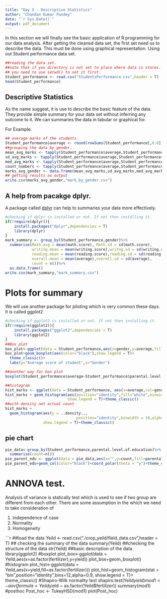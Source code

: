 ```yaml
---
title: "Day 5 - Descriptive Statistics"
author: "Chandan Kumar Pandey"
date: "`r Sys.Date()`"
output: pdf_document
---
```


In this section we will finally see the basic application of R programming for our data analysis. After getting the cleaned data set, the first set need us to describe the data. This must be done using graphical representation. Using out Student performance data set. 

```r
##reading the data set. 
##note that if you directory is not set to place where data is stores. 
## you need to use setwd() to set it first. 
Student_performance <- read.csv("StudentsPerformance.csv",header = T)
head(Student_performance)
```

## Descriptive Statistics

As the name suggest, it is use to describe the basic feature of the data. They provide simple summary for your data set without inferring any outcome to it. We can summaries the data in tabular or graphical for. 

For Example. 

```r
## average marks of the students. 
Student_performance$average <- round(rowSums(Student_performance[,6:8])/3,2)
##grouping the data by gender. 
mean_avg_marks <- tapply(Student_performance$average,Student_performance$gender,FUN = mean)
sd_avg_marks <- tapply(Student_performance$average,Student_performance$gender,FUN = sd)
med_avg_marks <- tapply(Student_performance$average,Student_performance$gender,FUN = median)
count_numbers <- tapply(Student_performance$average,Student_performance$gender,FUN = length)
marks_avg_gender <- data.frame(mean_avg_marks,sd_avg_marks,med_avg_marks,count_numbers)
## getting results as output
write.csv(marks_avg_gender,"mark_by_gender.csv")
```

## A help from pacakge dplyr.

A package called [dplyr](https://cran.r-project.org/web/packages/dplyr/vignettes/dplyr.html) can help to summaries your data more effectively. 

```r
#checking if dplyr is installed or not. If not then installing it. 
if(!require(dplyr)){
    install.packages("dplyr",dependencies = T)
    library(dplyr)
}
mark_summary <- group_by(Student_performance,gender)%>%
  summarise(Math.avg = mean(math.score), Math.sd = sd(math.score),
            writing.mean = mean(writing.score),writng.sd = sd(writing.score),
            reading.mean = mean(reading.score),reading.sd = sd(reading.score),
            overall.mean = mean(average),overall.sd = sd(average),
            count = n())%>%
  as.data.frame()
write.csv(mark_summary,"mark_summary.csv")
```

# Plots for summary 

We will use another package for piloting which is very common these days. It is called ggplot2

```r
#checking if ggplot2 is installed or not. If not then installing it. 
if(!require(ggplot2)){
    install.packages("ggplot2",dependencies = T)
    library(ggplot2)
}
##Box plot 
box_plot<-ggplot(data = Student_performance,aes(x=gender,y=average,fill=lunch))
box_plot+geom_boxplot(aes(color="black"),show.legend = T)+ 
  theme_classic()+
  labs(y="Average score of student",x="Gender")

##another way for box plot
boxplot(Student_performance$average~Student_performance$parental.level.of.education)

##histogram
hist_marks <- ggplot(data = Student_performance, aes(x=average,col=gender))
hist_marks + geom_histogram(aes(position="identity",fill="white",binwidth = 10,alpha=0.5),
                            show.legend = T)+theme_classic()
##with density not actual count
hist_marks + 
  geom_histogram(aes(y = ..density..,
                                position="identity",binwidth = 10,alpha=0.9),
                 show.legend = T)+theme_classic()

```


## pie chart

```r
pie_data<-group_by(Student_performance,parental.level.of.education)%>%
  summarise(count=n())
pie_parent_edu <- ggplot(data = pie_data,aes(x="",y=count,fill=parental.level.of.education))
pie_parent_edu+geom_col(color="black")+coord_polar(theta = "y")+theme_classic()
```

# ANNOVA test. 

Analysis of variance is statically test which is used to see if two group are different from each other. There are some assumption in the which we need to take consideration of 

1. Independence of case
2. Normality
3. Homogeneity



```r
##load the data 
Yeild <- read.csv("./crop_yeild/field_data.csv",header = T)
## checking the summary of the data
summary(Yeild)
##checking the structure of the data
str(Yeild)
##basic description of the data. 
library(ggplot2)
#boxplot
plot_box<-ggplot(data = Yeild,aes(x=as.factor(fertilizer),y=yield))
plot_box+geom_boxplot()
#histogram
plot_hist<-ggplot(data = Yeild,aes(x=yield,fill=as.factor(fertilizer)))
plot_hist+geom_histogram(stat = "bin",position="identity",bins=12,alpha=0.9,
                         show.legend = T)+
  theme_classic()
#Shapiro-Wilk normality test
shapiro.test(Yeild$yield)
mod1<-aov(formula = Yeild$yield ~ as.factor(Yeild$fertilizer))
summary(mod1)
#posthoc
Post_hoc <- TukeyHSD(mod1)
plot(Post_hoc)
